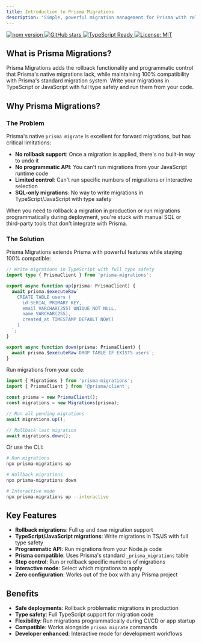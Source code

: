 ```yaml
---
title: Introduction to Prisma Migrations
description: "Simple, powerful migration management for Prisma with rollback support and programmatic control"
---
```


<div className="flex flex-wrap gap-2 mb-8">
  <a href="https://badge.fury.io/js/prisma-migrations" target="_blank" rel="noopener noreferrer">
    <img src="https://badge.fury.io/js/prisma-migrations.svg" alt="npm version" />
  </a>
  <a href="https://github.com/yowainwright/prisma-migrations" target="_blank" rel="noopener noreferrer">
    <img src="https://img.shields.io/github/stars/yowainwright/prisma-migrations?style=social" alt="GitHub stars" />
  </a>
  <a href="https://www.typescriptlang.org/" target="_blank" rel="noopener noreferrer">
    <img src="https://img.shields.io/badge/TypeScript-Ready-blue" alt="TypeScript Ready" />
  </a>
  <a href="https://opensource.org/licenses/MIT" target="_blank" rel="noopener noreferrer">
    <img src="https://img.shields.io/badge/License-MIT-yellow.svg" alt="License: MIT" />
  </a>
</div>

## What is Prisma Migrations?

Prisma Migrations adds the rollback functionality and programmatic control that Prisma's native migrations lack, while maintaining 100% compatibility with Prisma's standard migration system. Write your migrations in TypeScript or JavaScript with full type safety and run them from your code.

## Why Prisma Migrations?

### The Problem

Prisma's native `prisma migrate` is excellent for forward migrations, but has critical limitations:

- **No rollback support**: Once a migration is applied, there's no built-in way to undo it
- **No programmatic API**: You can't run migrations from your JavaScript runtime code
- **Limited control**: Can't run specific numbers of migrations or interactive selection
- **SQL-only migrations**: No way to write migrations in TypeScript/JavaScript with type safety

When you need to rollback a migration in production or run migrations programmatically during deployment, you're stuck with manual SQL or third-party tools that don't integrate with Prisma.

### The Solution

Prisma Migrations extends Prisma with powerful features while staying 100% compatible:

```typescript
// Write migrations in TypeScript with full type safety
import type { PrismaClient } from 'prisma-migrations';

export async function up(prisma: PrismaClient) {
  await prisma.$executeRaw`
    CREATE TABLE users (
      id SERIAL PRIMARY KEY,
      email VARCHAR(255) UNIQUE NOT NULL,
      name VARCHAR(255),
      created_at TIMESTAMP DEFAULT NOW()
    )
  `;
}

export async function down(prisma: PrismaClient) {
  await prisma.$executeRaw`DROP TABLE IF EXISTS users`;
}
```

Run migrations from your code:

```typescript
import { Migrations } from 'prisma-migrations';
import { PrismaClient } from '@prisma/client';

const prisma = new PrismaClient();
const migrations = new Migrations(prisma);

// Run all pending migrations
await migrations.up();

// Rollback last migration
await migrations.down();
```

Or use the CLI:

```bash
# Run migrations
npx prisma-migrations up

# Rollback migrations
npx prisma-migrations down

# Interactive mode
npx prisma-migrations up --interactive
```

## Key Features

- **Rollback migrations**: Full `up` and `down` migration support
- **TypeScript/JavaScript migrations**: Write migrations in TS/JS with full type safety
- **Programmatic API**: Run migrations from your Node.js code
- **Prisma compatible**: Uses Prisma's standard `_prisma_migrations` table
- **Step control**: Run or rollback specific numbers of migrations
- **Interactive mode**: Select which migrations to apply
- **Zero configuration**: Works out of the box with any Prisma project

## Benefits

- **Safe deployments**: Rollback problematic migrations in production
- **Type safety**: Full TypeScript support for migration code
- **Flexibility**: Run migrations programmatically during CI/CD or app startup
- **Compatible**: Works alongside `prisma migrate` commands
- **Developer enhanced**: Interactive mode for development workflows